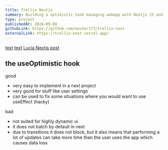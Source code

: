 ```yaml
---
title: Trellix Nextjs
summary: Building a optimistic task managing webapp with Nextjs 15 and server actions.
type: project
publishedAt: 2024-09-08
githubLink: https://github.com/wouter173/trellix-next
externalLink: https://trellix-next.vercel.app/
---
```


[text](https://vercel.com/blog/improving-the-accessibility-of-our-nextjs-site)
[text](https://interfaces.rauno.me/)
[Lucia Nextjs post](/work/lucia)

## the useOptimistic hook

good

- very easy to implement in a next project
- very good for stuff like user settings
- can be used to fix some situations where you would want to use useEffect (hacky)

bad

- not suited for highly dynamic ui
- it does not batch by default in next
- due to transitions it does not block, but it also means that performing a lot of updates can take more time than the user uses the app which causes data loss
